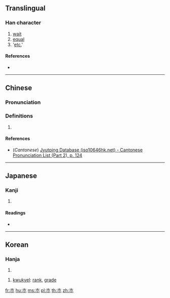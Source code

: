 {{also|等}}
==Translingual==

===Han character===
{{Han char|rn=75|rad=木|as=00|sn=4|four=|canj=DC,XDC,JC}}

# [[wait]]
# [[equal]]
# '[[etc.]]'

====References====
* {{Han ref|kx=0509.011|dkj=14415|hdz=21149.061|uh=6729|ud=26409}}

----

==Chinese==
{{zh-forms}}

===Pronunciation===
{{zh-pron
|m=děng
|c=muk6
|mc=
|oc=
|cat=
}}

===Definitions===
{{zh-hanzi}}

# {{rfdef|lang=zh}}

====References====
* (''Cantonese'') [http://www.iso10646hk.net/jp/document/download.jsp Jyutping Database (iso10646hk.net) - Cantonese Pronunciation List (Part 2), p. 124]

----

==Japanese==

===Kanji===
{{ja-kanji|grade=|rs=木00}}

# {{defn|lang=ja|sort=木00}}

====Readings====
* {{ja-readings|on=[[とう]] (tō)|kun=[[ひとしい]] (hitoshii), [[など]] (nado), [[ら]] (ra)}}

----

==Korean==

===Hanja===
{{ko-hanja|hangeul=등|eumhun=[[무리]] 등|rv=deung|mr=tŭng|y=tung}}

# {{defn|lang=ko|sort=木00}}

# [[kwukyel]]: [[rank]], [[grade]]

[[fr:朩]]
[[hu:朩]]
[[ms:朩]]
[[pl:朩]]
[[th:朩]]
[[zh:朩]]